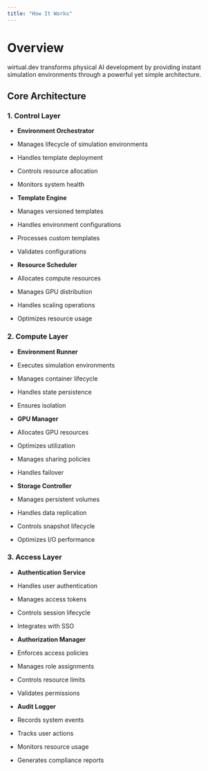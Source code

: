 ```yaml
---
title: "How It Works"
---
```


# Overview

wirtual.dev transforms physical AI development by providing instant simulation environments through a powerful yet simple architecture.

## Core Architecture

### 1. Control Layer

* **Environment Orchestrator**

* Manages lifecycle of simulation environments

* Handles template deployment

* Controls resource allocation

* Monitors system health

* **Template Engine**

* Manages versioned templates

* Handles environment configurations

* Processes custom templates

* Validates configurations

* **Resource Scheduler**

* Allocates compute resources

* Manages GPU distribution

* Handles scaling operations

* Optimizes resource usage

### 2. Compute Layer

* **Environment Runner**

* Executes simulation environments

* Manages container lifecycle

* Handles state persistence

* Ensures isolation

* **GPU Manager**

* Allocates GPU resources

* Optimizes utilization

* Manages sharing policies

* Handles failover

* **Storage Controller**

* Manages persistent volumes

* Handles data replication

* Controls snapshot lifecycle

* Optimizes I/O performance

### 3. Access Layer

* **Authentication Service**

* Handles user authentication

* Manages access tokens

* Controls session lifecycle

* Integrates with SSO

* **Authorization Manager**

* Enforces access policies

* Manages role assignments

* Controls resource limits

* Validates permissions

* **Audit Logger**

* Records system events

* Tracks user actions

* Monitors resource usage

* Generates compliance reports
